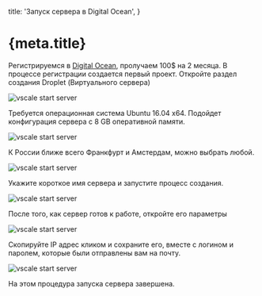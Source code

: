 
  title: 'Запуск сервера в Digital Ocean',
}

<h1 id="doc-h1">
  {meta.title}
</h1>

Регистрируемся в [Digital Ocean](https://try.digitalocean.com/performance/), 
пролучаем 100$ на 2 месяца. В процессе регистрации создается первый проект. 
Откройте раздел создания Droplet (Виртуального сервера)

![vscale start server](/static/images/docs/setup/do_droplets.jpg)

Требуется операционная система Ubuntu 16.04 x64. Подойдет конфигурация сервера с 8 GB оперативной памяти.

![vscale start server](/static/images/docs/setup/do_os_size.jpg)

К России ближе всего Франкфурт и Амстердам, можно выбрать любой.

![vscale start server](/static/images/docs/setup/do_location_and_options.jpg)

Укажите короткое имя сервера и запустите процесс создания.

![vscale start server](/static/images/docs/setup/do_name_create.jpg)

После того, как сервер готов к работе, откройте его параметры

![vscale start server](/static/images/docs/setup/do_list_to_instance.jpg)

Скопируйте IP адрес кликом и сохраните его, вместе с логином и паролем, которые были отправлены вам на почту.

![vscale start server](/static/images/docs/setup/do_instance_nav.jpg)

На этом процедура запуска сервера завершена. 

<Footer/>


